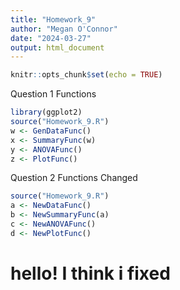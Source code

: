 ```yaml
---
title: "Homework_9"
author: "Megan O'Connor"
date: "2024-03-27"
output: html_document
---
```


```r
knitr::opts_chunk$set(echo = TRUE)
```
Question 1 Functions
```r
library(ggplot2)
source("Homework_9.R")
w <- GenDataFunc()
x <- SummaryFunc(w)
y <- ANOVAFunc()
z <- PlotFunc()

```
Question 2 Functions Changed
```r
source("Homework_9.R")
a <- NewDataFunc()
b <- NewSummaryFunc(a)
c <- NewANOVAFunc()
d <- NewPlotFunc()
```
# hello! I think i fixed
